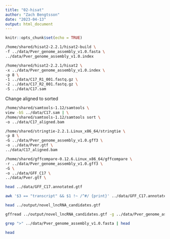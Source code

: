 ```yaml
---
title: "02-hisat"
author: "Zach Bengtsson"
date: "2023-04-13"
output: html_document
---
```


```r
knitr::opts_chunk$set(echo = TRUE)
```


```bash
/home/shared/hisat2-2.2.1/hisat2-build \
-f ../data/Pver_genome_assembly_v1.0.fasta \
../data/Pver_genome_assembly_v1.0.index

```
``` bash
/home/shared/hisat2-2.2.1/hisat2 \
-x ../data/Pver_genome_assembly_v1.0.index \
-p 8 \
-1 ../data/C17_R1_001.fastq.gz \
-2 ../data/C17_R2_001.fastq.gz \
-S ../data/C17.sam
```
Change aligned to sorted
```bash
/home/shared/samtools-1.12/samtools \
view -bS ../data/C17.sam | \
/home/shared/samtools-1.12/samtools sort \
-o ../data/C17_aligned.bam
```

```bash
/home/shared/stringtie-2.2.1.Linux_x86_64/stringtie \
-p 8 \
-G ../data/Pver_genome_assembly_v1.0.gff3 \
-o ../data/Pver.gtf \
../data/C17_aligned.bam
```

```bash
/home/shared/gffcompare-0.12.6.Linux_x86_64/gffcompare \
-r ../data/Pver_genome_assembly_v1.0.gff3 \
-G \
-o ../data/GFF_C17 \
../data/Pver.gtf \
```

```bash
head ../data/GFF_C17.annotated.gtf
```

```bash
awk '$3 == "transcript" && $1 !~ /^#/ {print}' ../data/GFF_C17.annotated.gtf | grep 'class_code "u"' | awk '$5 - $4 > 199 {print}' > ../output/novel_lncRNA_candidates.gtf
```

```bash
head ../output/novel_lncRNA_candidates.gtf
```

```bash
gffread ../output/novel_lncRNA_candidates.gtf -g ../data/Pver_genome_assembly_v1.0.fasta -w ../output/novel_lncRNA_candidates.fasta
```

```bash
grep ">" ../data/Pver_genome_assembly_v1.0.fasta | head

```
```bash
head  
```
